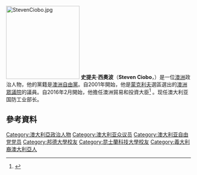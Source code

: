 {{noteTA
|1=zh-cn:澳大利亚;zh-tw:澳洲;zh-hk:澳洲
}}
[[File:StevenCiobo.jpg|200px]]
'''史提夫·西奧波'''（'''Steven Ciobo'''，{{bd|1974年|5月29日}}）是一位[[澳洲|澳洲]]政治人物，他的黨籍是[[澳洲自由黨|澳洲自由黨]]。自2001年開始，他是[[蒙克利夫_(澳大利亞國會選區)|蒙克利夫]]選區選出的[[澳洲眾議院|澳洲眾議院]]的議員。自2016年2月開始，他擔任澳洲貿易和投資大臣<ref>{{cite web |url=http://gg.gov.au/events/ministerial-swearing-ceremony-0 |title=Ministerial Swearing-in Ceremony |work=Events |publisher=[[Governor-General_of_Australia|Governor-General of the Commonwealth of Australia]] |date=18 February 2016 |accessdate=19 February 2016 |archive-url=https://web.archive.org/web/20160301170128/http://gg.gov.au/events/ministerial-swearing-ceremony-0 |archive-date=2016-03-01 |dead-url=yes }}</ref> 。现任澳大利亚国防工业部长。

==參考資料==
{{Reflist}}

{{DEFAULTSORT: Ciobo, Steven}}
[[Category:澳大利亞政治人物|Category:澳大利亞政治人物]]
[[Category:澳大利亚众议员|Category:澳大利亚众议员]]
[[Category:澳大利亚自由党党员|Category:澳大利亚自由党党员]]
[[Category:邦德大學校友|Category:邦德大學校友]]
[[Category:昆士蘭科技大學校友|Category:昆士蘭科技大學校友]]
[[Category:義大利裔澳大利亞人|Category:義大利裔澳大利亞人]]